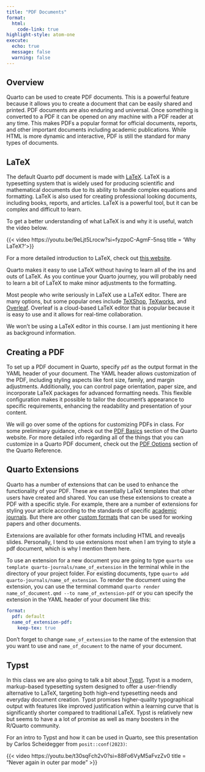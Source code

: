 ```yaml
---
title: "PDF Documents"
format: 
  html:
    code-link: true
highlight-style: atom-one
execute: 
  echo: true
  message: false
  warning: false
---
```


## Overview

Quarto can be used to create PDF documents. This is a powerful feature because it allows you to create a document that can be easily shared and printed. PDF documents are also enduring and universal. Once something is converted to a PDF it can be opened on any machine with a PDF reader at any time. This makes PDFs a popular format for official documents, reports, and other important documents including academic publications. While HTML is more dynamic and interactive, PDF is still the standard for many types of documents. 

## LaTeX 

The default Quarto pdf document is made with [LaTeX](https://www.latex-project.org/). LaTeX is a typesetting system that is widely used for producing scientific and mathematical documents due to its ability to handle complex equations and formatting. LaTeX is also used for creating professional looking documents, including books, reports, and articles. LaTeX is a powerful tool, but it can be complex and difficult to learn. 

To get a better understanding of what LaTeX is and why it is useful, watch the video below.

{{< video https://youtu.be/9eLjt5Lrocw?si=fyzpoC-AgmF-5nsq title = 'Why LaTeX?'>}}

For a more detailed introduction to LaTeX, check out [this website](https://www.learnlatex.org/en/). 

Quarto makes it easy to use LaTeX without having to learn all of the ins and outs of LaTeX. As you continue your Quarto journey, you will probably need to learn a bit of LaTeX to make minor adjustments to the formatting.  

Most people who write seriously in LaTeX use a LaTeX editor. There are many options, but some popular ones include [TeXShop](http://pages.uoregon.edu/koch/texshop/), [TeXworks](https://www.tug.org/texworks/), and [Overleaf](https://www.overleaf.com/). Overleaf is a cloud-based LaTeX editor that is popular because it is easy to use and it allows for real-time collaboration. 

::: callout-note
We won't be using a LaTeX editor in this course. I am just mentioning it here as background information.
:::

## Creating a PDF

To set up a PDF document in Quarto, specify `pdf` as the output format in the YAML header of your document. The YAML header allows customization of the PDF, including styling aspects like font size, family, and margin adjustments. Additionally, you can control page orientation, paper size, and incorporate LaTeX packages for advanced formatting needs. This flexible configuration makes it possible to tailor the document's appearance to specific requirements, enhancing the readability and presentation of your content. 

We will go over some of the options for customizing PDFs in class. For some preliminary guidance, check out the [PDF Basics](https://quarto.org/docs/output-formats/pdf-basics.html) section of the Quarto website. For more detailed info regarding all of the things that you can customize in a Quarto PDF document, check out the [PDF Options](https://quarto.org/docs/reference/formats/pdf.html) section of the Quarto Reference.

## Quarto Extensions

Quarto has a number of extensions that can be used to enhance the functionality of your PDF. These are essentially LaTeX templates that other users have created and shared. You can use these extensions to create a PDF with a specific style. For example, there are a number of extensions for styling your article according to the standards of specific [academic journals](https://quarto.org/docs/extensions/listing-journals.html). But there are other [custom formats](https://quarto.org/docs/extensions/listing-formats.html) that can be used for working papers and other documents. 

::: callout-note
Extenxions are available for other formats including HTML and revealjs slides. Personally, I tend to use extensions most when I am trying to style a pdf document, which is why I mention them here.
:::

To use an extension for a new document you are going to type `quarto use template quarto-journals/name_of_extension` in the terminal while in the directory of your project folder. For existing documents, type `quarto add quarto-journals/name_of_extension`. To render the document using the extension, you can use the terminal command `quarto render name_of_document.qmd --to name_of_extension-pdf` or you can specify the extension in the YAML header of your document like this: 

```yaml
format:
  pdf: default
  name_of_extension-pdf:
    keep-tex: true
```

::: callout-important
Don't forget to change `name_of_extension` to the name of the extension that you want to use and `name_of_document` to the name of your document.
:::

## Typst

In this class we are also going to talk a bit about [Typst](https://typst.app/). Typst is a modern, markup-based typesetting system designed to offer a user-friendly alternative to LaTeX, targeting both high-end typesetting needs and everyday document creation. Typst promises higher-quality typographical output with features like improved justification within a learning curve that is significantly shorter compared to traditional LaTeX. Typst is relatively new but seems to have a a lot of promise as well as many boosters in the R/Quarto community. 

For an intro to Typst and how it can be used in Quarto, see this presentation by Carlos Scheidegger from `posit::conf(2023)`:

{{< video https://youtu.be/t30sqFch2v0?si=88Fo6VyM5aFvzZv0 title = "Never again in outer par mode" >}}